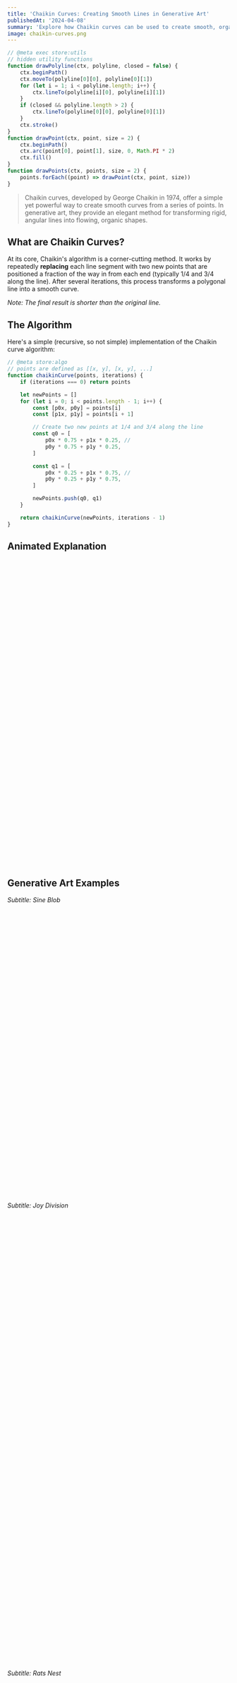 ```yaml
---
title: 'Chaikin Curves: Creating Smooth Lines in Generative Art'
publishedAt: '2024-04-08'
summary: 'Explore how Chaikin curves can be used to create smooth, organic lines in generative art and creative coding.'
image: chaikin-curves.png
---
```


```js
// @meta exec store:utils
// hidden utility functions
function drawPolyline(ctx, polyline, closed = false) {
    ctx.beginPath()
    ctx.moveTo(polyline[0][0], polyline[0][1])
    for (let i = 1; i < polyline.length; i++) {
        ctx.lineTo(polyline[i][0], polyline[i][1])
    }
    if (closed && polyline.length > 2) {
        ctx.lineTo(polyline[0][0], polyline[0][1])
    }
    ctx.stroke()
}
function drawPoint(ctx, point, size = 2) {
    ctx.beginPath()
    ctx.arc(point[0], point[1], size, 0, Math.PI * 2)
    ctx.fill()
}
function drawPoints(ctx, points, size = 2) {
    points.forEach((point) => drawPoint(ctx, point, size))
}
```

> Chaikin curves, developed by George Chaikin in 1974, offer a simple yet powerful way to create smooth curves from a series of points. In generative art, they provide an elegant method for transforming rigid, angular lines into flowing, organic shapes.

## What are Chaikin Curves?

At its core, Chaikin's algorithm is a corner-cutting method. It works by repeatedly **replacing** each line segment with two new points that are positioned a fraction of the way in from each end (typically 1/4 and 3/4 along the line). After several iterations, this process transforms a polygonal line into a smooth curve.

_Note: The final result is shorter than the original line._

## The Algorithm

Here's a simple (recursive, so not simple) implementation of the Chaikin curve algorithm:

```javascript
// @meta store:algo
// points are defined as [[x, y], [x, y], ...]
function chaikinCurve(points, iterations) {
    if (iterations === 0) return points

    let newPoints = []
    for (let i = 0; i < points.length - 1; i++) {
        const [p0x, p0y] = points[i]
        const [p1x, p1y] = points[i + 1]

        // Create two new points at 1/4 and 3/4 along the line
        const q0 = [
            p0x * 0.75 + p1x * 0.25, //
            p0y * 0.75 + p1y * 0.25,
        ]

        const q1 = [
            p0x * 0.25 + p1x * 0.75, //
            p0y * 0.25 + p1y * 0.75,
        ]

        newPoints.push(q0, q1)
    }

    return chaikinCurve(newPoints, iterations - 1)
}
```

## Animated Explanation

<Canvas id="example01" />

```js
// @meta exec load:algo load:utils
function drawFrame() {
    ctx.fillStyle = 'black'
    ctx.fillRect(0, 0, canvas.width, canvas.height)

    ctx.strokeStyle = 'white'

    ctx.lineWidth = 6
    ctx.lineJoin = 'round'
    ctx.lineCap = 'round'

    // baseline
    const polyline = [
        [40, 40],
        [150, 300],
        [280, 200],
        [420, 440],
    ]

    // one iteration
    let curve = chaikinCurve(polyline, tick)
    drawPolyline(ctx, curve)

    // draw points
    ctx.fillStyle = 'red'
    for (let i = 0; i < curve.length; i++) {
        drawPoint(ctx, curve[i])
    }

    // draw iteration count
    ctx.fillStyle = 'white'
    ctx.font = '24px sans-serif'
    ctx.textAlign = 'center'
    ctx.textBaseline = 'bottom'
    ctx.fillText(`Iterations: ${tick - 1}`, canvas.width / 2, canvas.height - 20)

    tick++
    if (tick > maxTick) tick = 1
    setTimeout(() => requestAnimationFrame(drawFrame), tickInterval)
}

let tick = 1
const maxTick = 6
const tickInterval = 1000
const canvas = document.getElementById('example01')
const ctx = canvas.getContext('2d')
requestAnimationFrame(drawFrame)
```

## Generative Art Examples

<Canvas id="example02" />

_Subtitle: Sine Blob_

```js
// @meta exec load:algo load:utils
function flowingLine(time) {
    const points = []
    const radius = 140
    const centerX = 240
    const centerY = 240

    for (let i = 0; i < 12; i++) {
        const angle = (i / 12) * Math.PI * 2
        const wobble = Math.sin(time * 2 + i * 2) * 40
        points.push([centerX + Math.cos(angle) * (radius + wobble), centerY + Math.sin(angle) * (radius + wobble)])
    }
    points.push([...points[0]]) // Close the circle
    return [[...points], chaikinCurve(points, 3)]
}

function drawFrame(time) {
    ctx.fillStyle = 'black'
    ctx.fillRect(0, 0, canvas.width, canvas.height)

    ctx.strokeStyle = 'white'

    ctx.lineWidth = 6
    ctx.lineJoin = 'round'
    ctx.lineCap = 'round'

    // draw points
    const [points, curve] = flowingLine(time * 0.001)
    drawPolyline(ctx, curve)

    ctx.fillStyle = 'red'
    for (let i = 0; i < points.length; i++) {
        drawPoint(ctx, points[i], 4)
    }

    requestAnimationFrame(drawFrame)
}

// let tick = 1
// const maxTick = 6
const tickInterval = 100
const canvas = document.getElementById('example02')
const ctx = canvas.getContext('2d')
requestAnimationFrame(drawFrame)
```

<Canvas id="example_joy_div" />

_Subtitle: Joy Division_

```js
import { Line, Polyline, Polygon, asPoints } from 'root/geo'
import { random } from 'root/random'
import { zip, interleave } from 'root/array'
import { chaikinCurve } from 'root/algos'

function joyDivision(cmd, palette) {
    // ext.chaikinCurve()

    // make 2 vertical control lines
    const lineA = new Line([-0.9, 0.7], [-0.9, -0.9])
    const lineB = new Line([0.9, 0.7], [0.9, -0.9])

    // turn each line into endpoints for horizontal lines
    const numLines = 32
    const ptsA = asPoints(lineA, numLines)
    const ptsB = asPoints(lineB, numLines)

    // zip up the points into lines
    const lines = zip(ptsA, ptsB).map(([ptA, ptB]) => new Line(ptA, ptB))

    // convert the new lines into N points we can move around
    const numPoints = 36
    const linePoints = lines.map((line) => asPoints(line, numPoints))

    // randomly move the points (only on the positive Y axis)
    const randomnessBig = 0.4
    const randomnessSmall = 0.005
    let linePointsMoved = linePoints.map((pts) =>
        pts.map((pt) => {
            const x = pt[0]
            const gaussShape = Math.exp(-8 * x * x)
            return [pt[0], pt[1] + gaussShape * random(0, randomnessBig)]
        })
    )

    // smooth out curve one iteration
    let smoothPoints = linePointsMoved.map((pts) => chaikinCurve(pts, 2))

    // second pass of random displacement, smaller values
    linePointsMoved = smoothPoints.map((pts) =>
        pts.map((pt) => {
            // (TRICKY BIT)
            // TODO: learn how these work
            // gaussian shaping function
            // only apply on the outsides
            const x = pt[0]
            const gaussShape = 1.0 - Math.exp(-8 * x * x)
            return [pt[0], pt[1] + random(-randomnessSmall, gaussShape * randomnessSmall)]
        })
    )

    // finish smoothing things out
    // smoothPoints = linePointsMoved.map((pts) => chaikinCurve(pts, 2))

    // convert to polylines
    cmd.clear(palette.background)

    const polylines = smoothPoints.map((pts) => new Polyline(pts, { stroke: palette.secondary, weight: 0.008 }))
    const polys = polylines.map((polyline) => new Polygon(polyline.pts, { fill: palette.background }))
    cmd.draw(interleave(polys, polylines))
}
joyDivision.title = 'Joy Division'
export { joyDivision }

// const meta = {
// title: 'Joy Division',
// description: 'This is way more complex than needed, probably better to use loops like in the original example.',
// refLink: 'https://generativeartistry.com/tutorials/joy-division/',
// }
```

<Canvas id="example_rats_nest" />

_Subtitle: Rats Nest_

```js
// @meta exec load:utils load:algo
function boxMullerTransform() {
    let u = 0,
        v = 0
    while (u === 0) u = Math.random() // Converting [0,1) to (0,1)
    while (v === 0) v = Math.random()
    let z = Math.sqrt(-2.0 * Math.log(u)) * Math.cos(2.0 * Math.PI * v)
    return z
}
function gaussian(mean, stdDev) {
    return mean + stdDev * boxMullerTransform()
}

const canvas = document.getElementById('example_rats_nest')
const ctx = canvas.getContext('2d')

// unitize canvas
ctx.scale(canvas.width, canvas.height)
const ptSize = 2.0 / canvas.width

function drawFrame() {
    ctx.fillStyle = 'black'
    ctx.fillRect(0, 0, 1, 1)

    ctx.strokeStyle = 'white'
    ctx.lineWidth = ptSize
    ctx.lineJoin = 'round'
    ctx.lineCap = 'round'

    const pts = Array.from({ length: 100 }, () => [gaussian(0.5, 0.2), gaussian(0.5, 0.2)])

    ctx.fillStyle = 'red'
    drawPoints(ctx, pts, ptSize)

    let curve = chaikinCurve(pts, 5)
    drawPolyline(ctx, curve)
}

canvas.addEventListener('click', () => {
    drawFrame()
})
drawFrame()
```

### References

-   [Chaikin's Algorithm on Observable](https://observablehq.com/@pamacha/chaikins-algorithm)
-   [Chaikin Curves on Sighack](https://sighack.com/post/chaikin-curves)
